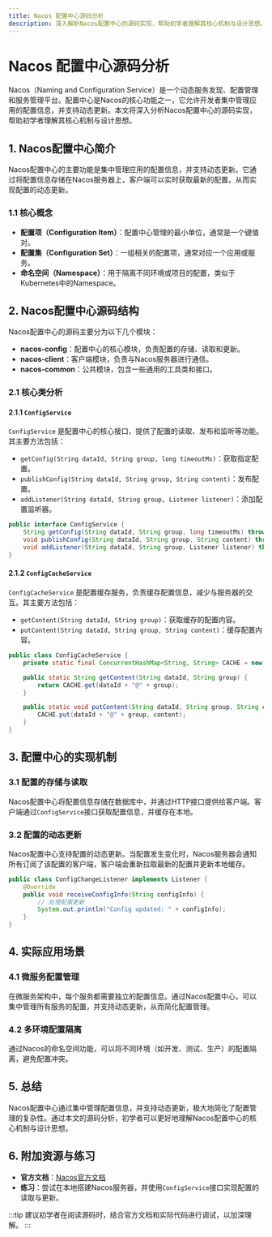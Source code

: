 ```yaml
---
title: Nacos 配置中心源码分析
description: 深入解析Nacos配置中心的源码实现，帮助初学者理解其核心机制与设计思想。
---
```


# Nacos 配置中心源码分析

Nacos（Naming and Configuration Service）是一个动态服务发现、配置管理和服务管理平台。配置中心是Nacos的核心功能之一，它允许开发者集中管理应用的配置信息，并支持动态更新。本文将深入分析Nacos配置中心的源码实现，帮助初学者理解其核心机制与设计思想。

## 1. Nacos配置中心简介

Nacos配置中心的主要功能是集中管理应用的配置信息，并支持动态更新。它通过将配置信息存储在Nacos服务器上，客户端可以实时获取最新的配置，从而实现配置的动态更新。

### 1.1 核心概念

- **配置项（Configuration Item）**：配置中心管理的最小单位，通常是一个键值对。
- **配置集（Configuration Set）**：一组相关的配置项，通常对应一个应用或服务。
- **命名空间（Namespace）**：用于隔离不同环境或项目的配置，类似于Kubernetes中的Namespace。

## 2. Nacos配置中心源码结构

Nacos配置中心的源码主要分为以下几个模块：

- **nacos-config**：配置中心的核心模块，负责配置的存储、读取和更新。
- **nacos-client**：客户端模块，负责与Nacos服务器进行通信。
- **nacos-common**：公共模块，包含一些通用的工具类和接口。

### 2.1 核心类分析

#### 2.1.1 `ConfigService`

`ConfigService` 是配置中心的核心接口，提供了配置的读取、发布和监听等功能。其主要方法包括：

- `getConfig(String dataId, String group, long timeoutMs)`：获取指定配置。
- `publishConfig(String dataId, String group, String content)`：发布配置。
- `addListener(String dataId, String group, Listener listener)`：添加配置监听器。

```java
public interface ConfigService {
    String getConfig(String dataId, String group, long timeoutMs) throws NacosException;
    void publishConfig(String dataId, String group, String content) throws NacosException;
    void addListener(String dataId, String group, Listener listener) throws NacosException;
}
```

#### 2.1.2 `ConfigCacheService`

`ConfigCacheService` 是配置缓存服务，负责缓存配置信息，减少与服务器的交互。其主要方法包括：

- `getContent(String dataId, String group)`：获取缓存的配置内容。
- `putContent(String dataId, String group, String content)`：缓存配置内容。

```java
public class ConfigCacheService {
    private static final ConcurrentHashMap<String, String> CACHE = new ConcurrentHashMap<>();

    public static String getContent(String dataId, String group) {
        return CACHE.get(dataId + "@" + group);
    }

    public static void putContent(String dataId, String group, String content) {
        CACHE.put(dataId + "@" + group, content);
    }
}
```

## 3. 配置中心的实现机制

### 3.1 配置的存储与读取

Nacos配置中心将配置信息存储在数据库中，并通过HTTP接口提供给客户端。客户端通过`ConfigService`接口获取配置信息，并缓存在本地。

### 3.2 配置的动态更新

Nacos配置中心支持配置的动态更新。当配置发生变化时，Nacos服务器会通知所有订阅了该配置的客户端，客户端会重新拉取最新的配置并更新本地缓存。

```java
public class ConfigChangeListener implements Listener {
    @Override
    public void receiveConfigInfo(String configInfo) {
        // 处理配置更新
        System.out.println("Config updated: " + configInfo);
    }
}
```

## 4. 实际应用场景

### 4.1 微服务配置管理

在微服务架构中，每个服务都需要独立的配置信息。通过Nacos配置中心，可以集中管理所有服务的配置，并支持动态更新，从而简化配置管理。

### 4.2 多环境配置隔离

通过Nacos的命名空间功能，可以将不同环境（如开发、测试、生产）的配置隔离，避免配置冲突。

## 5. 总结

Nacos配置中心通过集中管理配置信息，并支持动态更新，极大地简化了配置管理的复杂性。通过本文的源码分析，初学者可以更好地理解Nacos配置中心的核心机制与设计思想。

## 6. 附加资源与练习

- **官方文档**：[Nacos官方文档](https://nacos.io/zh-cn/docs/what-is-nacos.html)
- **练习**：尝试在本地搭建Nacos服务器，并使用`ConfigService`接口实现配置的读取与更新。

:::tip
建议初学者在阅读源码时，结合官方文档和实际代码进行调试，以加深理解。
:::